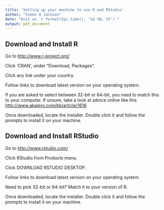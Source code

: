 ```yaml
---
title: 'Setting up your machine to use R and RStudio'
author: "Simon A Jackson"
date: "Knit on `r format(Sys.time(), '%d %B, %Y')`"
output: pdf_document
---
```


## Download and Install R

Go to <http://www.r-project.org/>
  
Click ‘CRAN’, under “Download, Packages”.

Click any link under your country.

Follow links to download latest version on your operating system.

If you are asked to select between 32-bit or 64-bit, you need to match this to your computer. If unsure, take a look at advice online like this <http://www.akaipro.com/kb/article/1616>
  
Once downloaded, locate the installer. Double click it and follow the prompts to install it on your machine.

## Download and Install RStudio

Go to <http://www.rstudio.com/>
  
Click RStudio from Products menu.

Click DOWNLOAD RSTUDIO DESKTOP.

Follow links to download latest version on your operating system.

Need to pick 32-bit or 64-bit? Match it to your version of R.

Once downloaded, locate the installer. Double click it and follow the prompts to install it on your machine.
